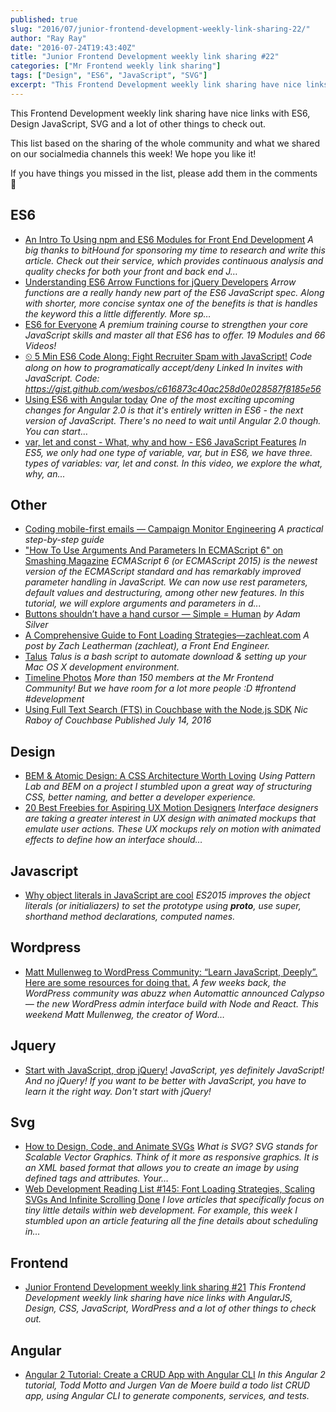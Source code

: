 ```yaml
---
published: true
slug: "2016/07/junior-frontend-development-weekly-link-sharing-22/"
author: "Ray Ray"
date: "2016-07-24T19:43:40Z"
title: "Junior Frontend Development weekly link sharing #22"
categories: ["Mr Frontend weekly link sharing"]
tags: ["Design", "ES6", "JavaScript", "SVG"]
excerpt: "This Frontend Development weekly link sharing have nice links with ES6, Design JavaScript, SVG and ..."
---
```


This Frontend Development weekly link sharing have nice links with ES6, Design JavaScript, SVG and a lot of other things to check out.

This list based on the sharing of the whole community and what we shared on our socialmedia channels this week! We hope you like it!

If you have things you missed in the list, please add them in the comments 🙂

## ES6

* [An Intro To Using npm and ES6 Modules for Front End Development](http://buff.ly/2a5PW54 "An Intro To Using npm and ES6 Modules for Front End Development") _A big thanks to bitHound for sponsoring my time to research and write this article. Check out their service, which provides continuous analysis and quality checks for both your front and back end J…_
* [Understanding ES6 Arrow Functions for jQuery Developers](http://buff.ly/2agJFFY "Understanding ES6 Arrow Functions for jQuery Developers") _Arrow functions are a really handy new part of the ES6 JavaScript spec. Along with shorter, more concise syntax one of the benefits is that is handles the keyword this a little differently. More sp…_
* [ES6 for Everyone](http://buff.ly/2awuwMF "ES6 for Everyone") _A premium training course to strengthen your core JavaScript skills and master all that ES6 has to offer. 19 Modules and 66 Videos!_
* [⏲ 5 Min ES6 Code Along: Fight Recruiter Spam with JavaScript!](http://buff.ly/29KoA2a "⏲ 5 Min ES6 Code Along: Fight Recruiter Spam with JavaScript!") _Code along on how to programatically accept/deny Linked In invites with JavaScript. Code: https://gist.github.com/wesbos/c616873c40ac258d0e028587f8185e56_
* [Using ES6 with Angular today](http://buff.ly/29WY484 "Using ES6 with Angular today") _One of the most exciting upcoming changes for Angular 2.0 is that it's entirely written in ES6 - the next version of JavaScript. There's no need to wait until Angular 2.0 though. You can start…_
* [var, let and const - What, why and how - ES6 JavaScript Features](http://buff.ly/29I0PHE "var, let and const - What, why and how - ES6 JavaScript Features") _In ES5, we only had one type of variable, var, but in ES6, we have three. types of variables: var, let and const. In this video, we explore the what, why, an..._

## Other

* [Coding mobile-first emails — Campaign Monitor Engineering](http://buff.ly/2adZz13 "Coding mobile-first emails — Campaign Monitor Engineering") _A practical step-by-step guide_
* ["How To Use Arguments And Parameters In ECMAScript 6" on Smashing Magazine](https://www.smashingmagazine.com/2016/07/how-to-use-arguments-and-parameters-in-ecmascript-6/) _ECMAScript 6 (or ECMAScript 2015) is the newest version of the ECMAScript standard and has remarkably improved parameter handling in JavaScript. We can now use rest parameters, default values and destructuring, among other new features. In this tutorial, we will explore arguments and parameters in d..._
* [Buttons shouldn’t have a hand cursor — Simple = Human](http://buff.ly/29UIQjZ "Buttons shouldn’t have a hand cursor — Simple = Human") _by Adam Silver_
* [A Comprehensive Guide to Font Loading Strategies—zachleat.com](http://buff.ly/29UJe20 "A Comprehensive Guide to Font Loading Strategies—zachleat.com") _A post by Zach Leatherman (zachleat), a Front End Engineer._
* [Talus](http://buff.ly/2a1Hzbf "Talus") _Talus is a bash script to automate download & setting up your Mac OS X development environment._
* [Timeline Photos](https://www.facebook.com/mrfrontendcommunity/photos/a.504099799795899.1073741828.493241460881733/547875288751683/?type=3 "Timeline Photos") _More than 150 members at the Mr Frontend Community! But we have room for a lot more people :D #frontend #development_
* [Using Full Text Search (FTS) in Couchbase with the Node.js SDK](http://buff.ly/29GyXYg "Using Full Text Search (FTS) in Couchbase with the Node.js SDK") _Nic Raboy of Couchbase Published July 14, 2016_

## Design

* [BEM & Atomic Design: A CSS Architecture Worth Loving](http://buff.ly/2a5qJZJ "BEM & Atomic Design: A CSS Architecture Worth Loving") _Using Pattern Lab and BEM on a project I stumbled upon a great way of structuring CSS, better naming, and better a developer experience._
* [20 Best Freebies for Aspiring UX Motion Designers](http://buff.ly/29Puhxz "20 Best Freebies for Aspiring UX Motion Designers") _Interface designers are taking a greater interest in UX design with animated mockups that emulate user actions. These UX mockups rely on motion with animated effects to define how an interface should…_

## Javascript

* [Why object literals in JavaScript are cool](http://buff.ly/2a0hd8K "Why object literals in JavaScript are cool") _ES2015 improves the object literals (or initialiazers) to set the prototype using __proto__, use super, shorthand method declarations, computed names._

## Wordpress

* [Matt Mullenweg to WordPress Community: “Learn JavaScript, Deeply”. Here are some resources for doing that.](http://buff.ly/2aq06f3 "Matt Mullenweg to WordPress Community: “Learn JavaScript, Deeply”. Here are some resources for doing that.") _A few weeks back, the WordPress community was abuzz when Automattic announced Calypso — the new WordPress admin interface build with Node and React. This weekend Matt Mullenweg, the creator of Word…_

## Jquery

* [Start with JavaScript, drop jQuery!](http://buff.ly/29UIVnP "Start with JavaScript, drop jQuery!") _JavaScript, yes definitely JavaScript! And no jQuery! If you want to be better with JavaScript, you have to learn it the right way. Don't start with jQuery!_

## Svg

* [How to Design, Code, and Animate SVGs](http://buff.ly/29Pmuh0 "How to Design, Code, and Animate SVGs") _What is SVG? SVG stands for Scalable Vector Graphics. Think of it more as responsive graphics. It is an XML based format that allows you to create an image by using defined tags and attributes. Your…_
* [Web Development Reading List #145: Font Loading Strategies, Scaling SVGs And Infinite Scrolling Done](http://buff.ly/29Plmdn "Web Development Reading List #145: Font Loading Strategies, Scaling SVGs And Infinite Scrolling Done") _I love articles that specifically focus on tiny little details within web development. For example, this week I stumbled upon an article featuring all the fine details about scheduling in…_

## Frontend

* [Junior Frontend Development weekly link sharing #21](https://mrfrontend.org/2016/07/junior-frontend-development-weekly-link-sharing-21/ "Junior Frontend Development weekly link sharing #21") _This Frontend Development weekly link sharing have nice links with AngularJS, Design, CSS, JavaScript, WordPress and a lot of other things to check out._

## Angular

* [Angular 2 Tutorial: Create a CRUD App with Angular CLI](http://buff.ly/29HCDEQ "Angular 2 Tutorial: Create a CRUD App with Angular CLI") _In this Angular 2 tutorial, Todd Motto and Jurgen Van de Moere build a todo list CRUD app, using Angular CLI to generate components, services, and tests._